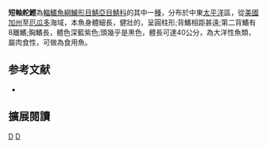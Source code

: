 {{Infraspeciesbox
| image = 
| image_caption = 
| status = NE
| status_system = IUCN3.1
| genus = Auxis 
| species = thazard
| varietas = brachydorax
| authority = [[Collette|Collette]] & [[Aadland|Aadland]], 1996
| synonyms =  *''Auxis brachydorax''<br /><small>Collette & Aadland, 1996</small>
}}
'''短軸舵鰹'''為[[輻鰭魚綱|輻鰭魚綱]][[鱸形目|鱸形目]][[鯖亞目|鯖亞目]][[鯖科|鯖科]]的其中一[[種|種]]，分布於中東[[太平洋|太平洋]]區，從[[美國|美國]][[加州|加州]]至[[厄瓜多|厄瓜多]]海域，本魚身體細長，健壯的，呈圓柱形;背鰭相距甚遠;第二背鰭有8離鰭;胸鰭長，體色深藍紫色;頭幾乎是黑色，體長可達40公分，為大洋性魚類，屬肉食性，可做為食用魚。

== 参考文献 ==
{{reflist}}
*{{FishBase_species|genus=Auxis|species=thazard brachydorax|year=2012|month=7}}

== 擴展閱讀 == 
{{refbegin}}
{{wikispecies-inline|Auxis thazard brachydorax|短軸舵鰹}}
{{refend}}
{{Taxonbar|from=Q3757915}}

[[Category:食用魚|D]]
[[Category:舵鰹屬|D]]


{{鱸形目小作品}}